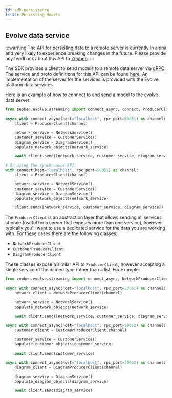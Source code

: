 ```yaml
---
id: sdk-persistence
title: Persisting Models
---
```



## Evolve data service

:::warning
The API for persisting data to a remote server is currently in alpha and very likely to experience breaking changes 
in the future. Please provide any feedback about this API to [Zepben](http://www.zepben.com).
:::

The SDK provides a client to send models to a remote data server via [gRPC](http://grpc.io/). The service and proto
definitions for this API can be found [here](http://github.com/zepben/evolve-grpc). An implementation of the server for
the services is provided with the Evolve platform data services.

Here is an example of how to connect to and send a model to the evolve data server:

```python
from zepben.evolve.streaming import connect_async, connect, ProducerClient

async with connect_async(host="localhost", rpc_port=50051) as channel:
    client = ProducerClient(channel)

    network_service = NetworkService()
    customer_service = CustomerService()
    diagram_service = DiagramService()
    populate_network_objects(network_service)

    await client.send([network_service, customer_service, diagram_service])

# Or using the synchronous API:
with connect(host="localhost", rpc_port=50051) as channel:
    client = ProducerClient(channel)

    network_service = NetworkService()
    customer_service = CustomerService()
    diagram_service = DiagramService()
    populate_network_objects(network_service)

    client.send([network_service, customer_service, diagram_service])
```

The `ProducerClient` is an abstraction layer that allows sending all services at once (useful for a server that exposes
more than one service), however typically you'll want to use a dedicated service for the data you are working with.
For these cases there are the following classes:

- `NetworkProducerClient`
- `CustomerProducerClient`
- `DiagramProducerClient`

These classes expose a similar API to `ProducerClient`, however accepting a single service of the named type rather than a list.
For example:

```python
from zepben.evolve.streaming import connect_async, NetworkProducerClient, CustomerProducerClient, DiagramProducerClient

async with connect_async(host="localhost", rpc_port=50051) as channel:
    network_client = NetworkProducerClient(channel)

    network_service = NetworkService()
    populate_network_objects(network_service)

    await client.send([network_service, customer_service, diagram_service])

async with connect_async(host="localhost", rpc_port=50052) as channel:
    customer_client = CustomerProducerClient(channel)

    customer_service = CustomerService()
    populate_customer_objects(customer_service)

    await client.send(customer_service)

async with connect_async(host="localhost", rpc_port=50052) as channel:
    diagram_client = DiagramProducerClient(channel)

    diagram_service = DiagramService()
    populate_diagram_objects(diagram_service)

    await client.send(diagram_service)
```
